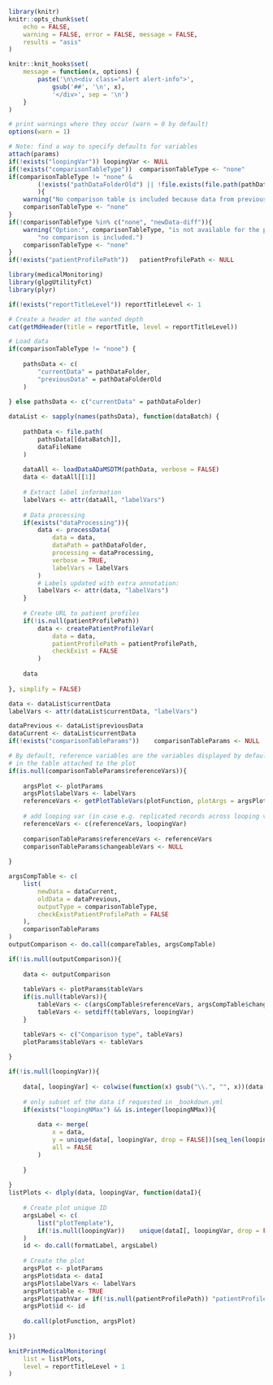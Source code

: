 <!--- 
This report create a scatterplot of a dataset and variables of interest.

Input parameters:
 
* Report-specific
- reportTitle: string with report title
- reportTitleLevel: integer with level of the report title, 1 for chapter, 2 for section, ...
- dataFileName: string with name of the file of interest
- dataProcessing (optional): list with parameters for data processing, see ? medicalMonitoring::processData
- loopingVar (optional): character vector with variables to loop over, a plot will be created for each combination of groups of this variable
- loopingNMax (optional): integer with maximal number of groups to consider (all by default)
- plotFunction: string with name of a plotting function of interest, available in the medicalMonitoring package
- plotParams: list with plotting parameters passed to the 'plotFunction' function
(excepted: 'data', 'labelVars', 'table', 'pathVar', 'id' and 'verbose')

* General:
- pathDataFolder: string with path to the data folder
- patientProfilePath: string with relative path where patient profiles are stored

-->

```r

library(knitr)
knitr::opts_chunk$set(
	echo = FALSE, 
	warning = FALSE, error = FALSE, message = FALSE, 
	results = "asis"
)

knitr::knit_hooks$set(
	message = function(x, options) {
		paste('\n\n<div class="alert alert-info">',
			gsub('##', '\n', x),
			'</div>', sep = '\n')
	}
)

# print warnings where they occur (warn = 0 by default)
options(warn = 1)

```

```r

# Note: find a way to specify defaults for variables
attach(params)
if(!exists("loopingVar")) loopingVar <- NULL
if(!exists("comparisonTableType"))	comparisonTableType <- "none"
if(comparisonTableType != "none" & 
		(!exists("pathDataFolderOld") || !file.exists(file.path(pathDataFolderOld, dataFileName)))
		){
	warning("No comparison table is included because data from previous batch is not available.")
	comparisonTableType <- "none"
}
if(!comparisonTableType %in% c("none", "newData-diff")){
	warning("Option:", comparisonTableType, "is not available for the plot template",
		"no comparison is included.")
	comparisonTableType <- "none"
}
if(!exists("patientProfilePath"))	patientProfilePath <- NULL

```

```r

library(medicalMonitoring)
library(glpgUtilityFct)
library(plyr)

```

```r

if(!exists("reportTitleLevel"))	reportTitleLevel <- 1

# Create a header at the wanted depth
cat(getMdHeader(title = reportTitle, level = reportTitleLevel))

```


```r

# Load data
if(comparisonTableType != "none") {
	
	pathsData <- c(
		"currentData" = pathDataFolder,
		"previousData" = pathDataFolderOld
	)	
	
} else pathsData <- c("currentData" = pathDataFolder)

dataList <- sapply(names(pathsData), function(dataBatch) {
			
	pathData <- file.path(
		pathsData[[dataBatch]],
		dataFileName
	)
	
	dataAll <- loadDataADaMSDTM(pathData, verbose = FALSE)
	data <- dataAll[[1]]
	
	# Extract label information
	labelVars <- attr(dataAll, "labelVars")
	
	# Data processing 
	if(exists("dataProcessing")){
		data <- processData(
			data = data, 
			dataPath = pathDataFolder,
			processing = dataProcessing,
			verbose = TRUE,
			labelVars = labelVars
		)
		# Labels updated with extra annotation:
		labelVars <- attr(data, "labelVars")
	}
	
	# Create URL to patient profiles
	if(!is.null(patientProfilePath))
		data <- createPatientProfileVar(
			data = data, 
			patientProfilePath = patientProfilePath,
			checkExist = FALSE
		)
	
	data
	
}, simplify = FALSE)

data <- dataList$currentData
labelVars <- attr(dataList$currentData, "labelVars")

```

```r

dataPrevious <- dataList$previousData
dataCurrent <- dataList$currentData
if(!exists("comparisonTableParams"))	comparisonTableParams <- NULL

# By default, reference variables are the variables displayed by default 
# in the table attached to the plot
if(is.null(comparisonTableParams$referenceVars)){
	
	argsPlot <- plotParams
	argsPlot$labelVars <- labelVars
	referenceVars <- getPlotTableVars(plotFunction, plotArgs = argsPlot)
	
	# add looping var (in case e.g. replicated records across looping vars)
	referenceVars <- c(referenceVars, loopingVar)
	
	comparisonTableParams$referenceVars <- referenceVars
	comparisonTableParams$changeableVars <- NULL
	
}

argsCompTable <- c(
	list(
		newData = dataCurrent,
		oldData = dataPrevious,
		outputType = comparisonTableType,
		checkExistPatientProfilePath = FALSE
	),
	comparisonTableParams
)
outputComparison <- do.call(compareTables, argsCompTable)

if(!is.null(outputComparison)){
	
	data <- outputComparison
	
	tableVars <- plotParams$tableVars
	if(is.null(tableVars)){
		tableVars <- c(argsCompTable$referenceVars, argsCompTable$changeableVars)
		tableVars <- setdiff(tableVars, loopingVar)
	}

	tableVars <- c("Comparison type", tableVars)
	plotParams$tableVars <- tableVars
	
}

```

```r

if(!is.null(loopingVar)){
	
	data[, loopingVar] <- colwise(function(x) gsub("\\.", "", x))(data[, loopingVar, drop = FALSE])
	
	# only subset of the data if requested in _bookdown.yml
	if(exists("loopingNMax") &&	is.integer(loopingNMax)){
		
		data <- merge(
			x = data,
			y = unique(data[, loopingVar, drop = FALSE])[seq_len(loopingNMax), , drop = FALSE],
			all = FALSE
		)
		
	}
	
}
listPlots <- dlply(data, loopingVar, function(dataI){
			
	# Create plot unique ID
	argsLabel <- c(
		list("plotTemplate"),
		if(!is.null(loopingVar))	unique(dataI[, loopingVar, drop = FALSE])
	)		
	id <- do.call(formatLabel, argsLabel)
	
	# Create the plot
	argsPlot <- plotParams
	argsPlot$data <- dataI
	argsPlot$labelVars <- labelVars
	argsPlot$table <- TRUE
	argsPlot$pathVar = if(!is.null(patientProfilePath))	"patientProfilePath"
	argsPlot$id <- id
	
	do.call(plotFunction, argsPlot)	
	
})

knitPrintMedicalMonitoring(
	list = listPlots,
	level = reportTitleLevel + 1
)

```
